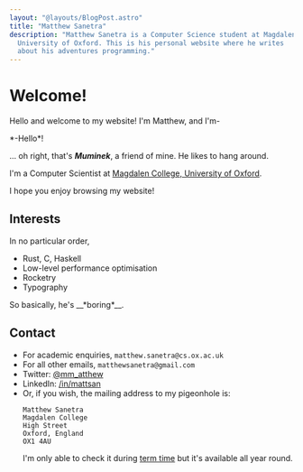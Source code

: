 ```yaml
---
layout: "@layouts/BlogPost.astro"
title: "Matthew Sanetra"
description: "Matthew Sanetra is a Computer Science student at Magdalen College,
  University of Oxford. This is his personal website where he writes
  about his adventures programming."
---
```



# Welcome!

Hello and welcome to my website! I'm Matthew, and I'm-

<Moomin which="muminek" side="right">
  *-Hello*!
</Moomin>

... oh right, that's __*Muminek*__, a friend of mine. He likes to hang around.

I'm a Computer Scientist at [Magdalen College, University of Oxford](https://www.magd.ox.ac.uk/).

I hope you enjoy browsing my website!

## Interests

In no particular order,

- Rust, C, Haskell
- Low-level performance optimisation
- Rocketry
- Typography

<Moomin which="muminek" side="left">
  So basically, he's __*boring*__.
</Moomin>

## Contact

- For academic enquiries, `matthew.sanetra@cs.ox.ac.uk`
- For all other emails, `matthewsanetra@gmail.com`
- Twitter: [@mm_atthew](https://twitter.com/mm_atthew)
- LinkedIn: [/in/mattsan](https://linkedin.com/in/mattsan)
- Or, if you wish, the mailing address to my pigeonhole is:
  ```
  Matthew Sanetra
  Magdalen College
  High Street
  Oxford, England
  OX1 4AU
  ```
  I'm only able to check it during [term time](https://www.ox.ac.uk/about/facts-and-figures/dates-of-term) but it's available all year round.
